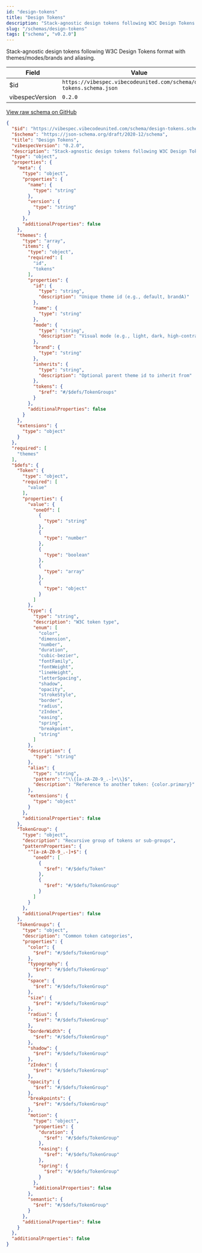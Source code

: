 ```yaml
---
id: "design-tokens"
title: "Design Tokens"
description: "Stack-agnostic design tokens following W3C Design Tokens format with themes/modes/brands and aliasing."
slug: "/schemas/design-tokens"
tags: ["schema", "v0.2.0"]
---
```


Stack-agnostic design tokens following W3C Design Tokens format with themes/modes/brands and aliasing.

| Field | Value |
| --- | --- |
| $id | `https://vibespec.vibecodeunited.com/schema/design-tokens.schema.json` |
| vibespecVersion | `0.2.0` |

[View raw schema on GitHub](https://github.com/andrew-goetz-com/vibespec/blob/HEAD/schemas/design-tokens.schema.json)

```json
{
  "$id": "https://vibespec.vibecodeunited.com/schema/design-tokens.schema.json",
  "$schema": "https://json-schema.org/draft/2020-12/schema",
  "title": "Design Tokens",
  "vibespecVersion": "0.2.0",
  "description": "Stack-agnostic design tokens following W3C Design Tokens format with themes/modes/brands and aliasing.",
  "type": "object",
  "properties": {
    "meta": {
      "type": "object",
      "properties": {
        "name": {
          "type": "string"
        },
        "version": {
          "type": "string"
        }
      },
      "additionalProperties": false
    },
    "themes": {
      "type": "array",
      "items": {
        "type": "object",
        "required": [
          "id",
          "tokens"
        ],
        "properties": {
          "id": {
            "type": "string",
            "description": "Unique theme id (e.g., default, brandA)"
          },
          "name": {
            "type": "string"
          },
          "mode": {
            "type": "string",
            "description": "Visual mode (e.g., light, dark, high-contrast)"
          },
          "brand": {
            "type": "string"
          },
          "inherits": {
            "type": "string",
            "description": "Optional parent theme id to inherit from"
          },
          "tokens": {
            "$ref": "#/$defs/TokenGroups"
          }
        },
        "additionalProperties": false
      }
    },
    "extensions": {
      "type": "object"
    }
  },
  "required": [
    "themes"
  ],
  "$defs": {
    "Token": {
      "type": "object",
      "required": [
        "value"
      ],
      "properties": {
        "value": {
          "oneOf": [
            {
              "type": "string"
            },
            {
              "type": "number"
            },
            {
              "type": "boolean"
            },
            {
              "type": "array"
            },
            {
              "type": "object"
            }
          ]
        },
        "type": {
          "type": "string",
          "description": "W3C token type",
          "enum": [
            "color",
            "dimension",
            "number",
            "duration",
            "cubic-bezier",
            "fontFamily",
            "fontWeight",
            "lineHeight",
            "letterSpacing",
            "shadow",
            "opacity",
            "strokeStyle",
            "border",
            "radius",
            "zIndex",
            "easing",
            "spring",
            "breakpoint",
            "string"
          ]
        },
        "description": {
          "type": "string"
        },
        "alias": {
          "type": "string",
          "pattern": "^\\{[a-zA-Z0-9_.-]+\\}$",
          "description": "Reference to another token: {color.primary}"
        },
        "extensions": {
          "type": "object"
        }
      },
      "additionalProperties": false
    },
    "TokenGroup": {
      "type": "object",
      "description": "Recursive group of tokens or sub-groups",
      "patternProperties": {
        "^[a-zA-Z0-9_.-]+$": {
          "oneOf": [
            {
              "$ref": "#/$defs/Token"
            },
            {
              "$ref": "#/$defs/TokenGroup"
            }
          ]
        }
      },
      "additionalProperties": false
    },
    "TokenGroups": {
      "type": "object",
      "description": "Common token categories",
      "properties": {
        "color": {
          "$ref": "#/$defs/TokenGroup"
        },
        "typography": {
          "$ref": "#/$defs/TokenGroup"
        },
        "space": {
          "$ref": "#/$defs/TokenGroup"
        },
        "size": {
          "$ref": "#/$defs/TokenGroup"
        },
        "radius": {
          "$ref": "#/$defs/TokenGroup"
        },
        "borderWidth": {
          "$ref": "#/$defs/TokenGroup"
        },
        "shadow": {
          "$ref": "#/$defs/TokenGroup"
        },
        "zIndex": {
          "$ref": "#/$defs/TokenGroup"
        },
        "opacity": {
          "$ref": "#/$defs/TokenGroup"
        },
        "breakpoints": {
          "$ref": "#/$defs/TokenGroup"
        },
        "motion": {
          "type": "object",
          "properties": {
            "duration": {
              "$ref": "#/$defs/TokenGroup"
            },
            "easing": {
              "$ref": "#/$defs/TokenGroup"
            },
            "spring": {
              "$ref": "#/$defs/TokenGroup"
            }
          },
          "additionalProperties": false
        },
        "semantic": {
          "$ref": "#/$defs/TokenGroup"
        }
      },
      "additionalProperties": false
    }
  },
  "additionalProperties": false
}
```
